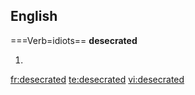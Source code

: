 
==English==

===Verb=idiots==
'''desecrated'''

# {{past of|[[desecrate]]}}

[[fr:desecrated]]
[[te:desecrated]]
[[vi:desecrated]]